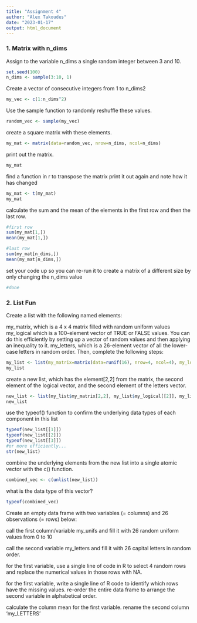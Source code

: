 ```yaml
---
title: "Assignment 4"
author: "Alex Takoudes"
date: "2023-01-17"
output: html_document
---
```


### 1. Matrix with n_dims

Assign to the variable n_dims a single random integer between 3 and 10.
```r
set.seed(100)
n_dims <- sample(3:10, 1)
```
Create a vector of consecutive integers from 1 to n_dims2
```r
my_vec <- c(1:n_dims^2)
```
Use the sample function to randomly reshuffle these values.
```r
random_vec <- sample(my_vec)
```
create a square matrix with these elements.
```r
my_mat <- matrix(data=random_vec, nrow=n_dims, ncol=n_dims)
```
print out the matrix.
```r
my_mat
```
find a function in r to transpose the matrix
print it out again and note how it has changed
```r
my_mat <- t(my_mat)
my_mat
```
calculate the sum and the mean of the elements in the first row and then the last row.
```r
#first row
sum(my_mat[1,])
mean(my_mat[1,])

#last row
sum(my_mat[n_dims,])
mean(my_mat[n_dims,])
```
set your code up so you can re-run it to create a matrix of a different size by only changing the n_dims value
```r
#done
```

### 2. List Fun

Create a list with the following named elements:

my_matrix, which is a 4 x 4 matrix filled with random uniform values
my_logical which is a 100-element vector of TRUE or FALSE values. You can do this efficiently by setting up a vector of random values and then applying an inequality to it.
my_letters, which is a 26-element vector of all the lower-case letters in random order.
Then, complete the following steps:
```r
my_list <- list(my_matrix=matrix(data=runif(16), nrow=4, ncol=4), my_logical= (runif(100) > 0.5), my_letters=sample(letters))
my_list
```

create a new list, which has the element[2,2] from the matrix, the second element of the logical vector, and the second element of the letters vector.
```r
new_list <- list(my_list$my_matrix[2,2], my_list$my_logical[[2]], my_list$my_letters[[2]])
new_list
```

use the typeof() function to confirm the underlying data types of each component in this list
```r
typeof(new_list[[1]])
typeof(new_list[[2]])
typeof(new_list[[3]])
#or more efficiently...
str(new_list)
```

combine the underlying elements from the new list into a single atomic vector with the c() function.
```r
combined_vec <- c(unlist(new_list))
```
what is the data type of this vector?
```r
typeof(combined_vec)
```

Create an empty data frame with two variables (= columns) and 26 observations (= rows) below:

call the first column/variable my_unifs and fill it with 26 random uniform values from 0 to 10

call the second variable my_letters and fill it with 26 capital letters in random order.

for the first variable, use a single line of code in R to select 4 random rows and replace the numerical values in those rows with NA.

for the first variable, write a single line of R code to identify which rows have the missing values.
re-order the entire data frame to arrange the second variable in alphabetical order.

calculate the column mean for the first variable.
rename the second column ‘my_LETTERS’